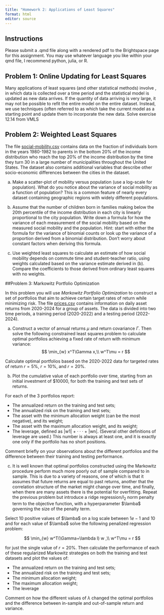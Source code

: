 ```yaml
---
title: "Homework 2: Applications of Least Squares"
format: html 
editor: source
---
```



## Instructions

Please submit a .qmd file along with a rendered pdf to the Brightspace page for this assignment. You may use whatever language you like within your qmd file,
I recommend python, julia, or R. 

## Problem 1: Online Updating for Least Squares

Many applications of least squares (and other statistical methods)
involve \emph{streaming data}, in which data is collected over a time
period and the statistical model is updated as new data arrives. If
the quantity of data arriving is very large, it may not be possible to
refit the entire model on the entire dataset. Instead, we use
techniques (often referred to as \emph{online learning} which take the current model as a starting point and 
update them to incorporate the new data. Solve exercise 12.14 from VMLS

## Problem 2: Weighted Least Squares

The file [social-mobility.csv]() contains data on the fraction of 
individuals born in the years 1980-1982 to parents in the bottom 20\% of the income distribution who reach the top 20\% of the income distribution by the time they turn 30 in a large number of municipalities throughout the United States. The dataset also contains 
additional variables that describe other socio-economic differences 
between the cities in the dataset.

(a) Make a scatter-plot of mobility versus population (use a log-scale for population). What do you 
notice about the variance of social mobility as a function of population? This is a common feature of nearly every dataset containing geographic regions with widely different populations.

(b) Assume that the number of children born in families making below the 20th percentile of the income distribution in each city is linearly proportional to the city population. Write down a formula 
for how the variance of each measurement of the social mobility based
on the measured social mobility and the population. Hint: start with
either the formula for the variance of binomial counts or look up the
variance of a proportion derived from a binomial distribution. Don't
worry about constant factors when deriving this formula.

(c) Use weighted least squares to calculate an estimate of how 
social mobility depends on commute time and student-teacher ratio, using weights calculated based on the variance estimate derived in (b).
Compare the coefficients to those derived from ordinary least squares with no weights.

##Problem 3: Markowitz Portfolio Optimization

In this problem you will use _Markowitz Portfolio Optimization_ to construct a set of portfolios that aim to achieve certain target rates of return while minimizing risk. The file [prices.csv]() contains information on daily asset returns from 2020-2024 for a group of assets. The data is divided into two time periods, a training period (2020-2022) and a testing period (2022-2024).

(a)  Construct a vector of annual returns $\mu$ and return covariance
$\Gamma$. Then solve the following constrained least squares problem
to calculate optimal portfolios achieving a fixed rate of return
with minimum variance:
$$
    \min_{w} x^T\Gamma x,\\
    w^T\mu = r
$$

Calculate optimal portfolios based on the 2020-2022 data for targeted
rates of return $r=5\%$, $r=10\%$, and $r=20\%$.

(b) Plot the cumulative value of each portfolio over time,
starting from an initial investment of $\$10000$, for both the 
training and test sets of returns.

For each of the 3 portfolios report:

- The annualized return on the training and test sets;
- The annualized risk on the training and test sets;
- The asset with the minimum allocation weight (can be the most negative), and its weight;
- The asset with the maximum allocation weight, and its weight;
- The leverage, defined as |w1| + · · · + |wn|. (Several other definitions of leverage are used.) This
number is always at least one, and it is exactly one only if the portfolio has no short positions.

Comment briefly on your observations about the different portfolios and the difference between their training and testing performance.

(c) It is well known that optimal portfolios constructed using the
Markowitz procedure perform much more poorly out of sample compared to in sample. This is due to a variety of reasons, one of which is that it assumes that future returns are equal to past returns, another that
the correlation structure of the market might change over time, and
finally, when there are many assets there is the potential for overfitting. Repeat the previous problem but introduce a ridge regression/$l_2$ norm penalty term to the objective function, with
a hyperparameter $\lamba$ governing the size of the penalty term. 

Select 10 positive values of $\lamba$ on a log scale between $1e-1$ and $10$ and for each value of $\lamba$ solve the following penalized
regression problem:

$$
    \min_{w} w^T(\Gamma+\lambda I) w ,\\
    w^T\mu = r
$$

for just the single value of $r=20\%$. Then calculate the performance
of each of these regularized Markowitz strategies on both the training and test datasets
and plot the values of:

- The annualized return on the training and test sets;
- The annualized risk on the training and test sets;
- The minimum allocation weight;
- The maximum allocation weight;
- The leverage

Comment on how the different values of $\lambda$ changed the optimal
portfolios and the difference between in-sample and out-of-sample return and variance.
